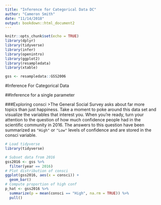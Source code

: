 ```yaml
---
title: "Inference for Categorical Data DC"
author: "Cameron Smith"
date: "11/14/2018"
output: bookdown::html_document2
---
```


```r
knitr::opts_chunk$set(echo = TRUE)
library(dplyr)
library(tidyverse)
library(infer)
library(openintro)
library(ggplot2)
library(resampledata)
library(xtable)

gss <- resampledata::GSS2006
```
#Inference For Categorical Data

##Inference for a single parameter

###Exploring consci
>The General Social Survey asks about far more topics than just happiness. Take a moment to poke around this data set and visualize the variables that interest you. When you're ready, turn your attention to the question of how much confidence people had in the scientific community in 2016. The answers to this question have been summarized as `"High"` or `"Low"` levels of confidence and are stored in the consci variable.

```r
# Load tidyverse
library(tidyverse)

# Subset data from 2016
gss2016 <- gss %>%
  filter(year == 2016)
# Plot distribution of consci
ggplot(gss2016, aes(x = consci)) +
  geom_bar()
# Compute proportion of high conf
p_hat <- gss2016 %>%
  summarize(p = mean(consci == "High", na.rm = TRUE)) %>%
  pull()
```


